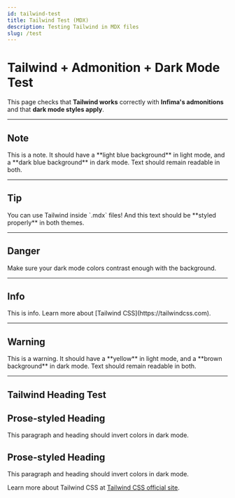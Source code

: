 ```yaml
---
id: tailwind-test
title: Tailwind Test (MDX)
description: Testing Tailwind in MDX files
slug: /test
---
```


# Tailwind + Admonition + Dark Mode Test

This page checks that **Tailwind works** correctly with **Infima's admonitions** and that **dark mode styles apply**.

---

## Note

<Admonition type="note" title="Note Title">
This is a note. It should have a **light blue background** in light mode, and a **dark blue background** in dark mode.  
Text should remain readable in both.
</Admonition>

---

## Tip

<Admonition type="tip" title="Pro Tip">
You can use Tailwind inside `.mdx` files!  
And this text should be **styled properly** in both themes.
</Admonition>

---

## Danger

<Admonition type="danger" title="Watch Out">
Make sure your dark mode colors contrast enough with the background.
</Admonition>

---

## Info

<Admonition type="info" title="Info Title">
This is info. Learn more about [Tailwind CSS](https://tailwindcss.com).
</Admonition>

---

## Warning

<Admonition type="warning" title="Warning Title">
This is a warning. It should have a **yellow** in light mode, and a **brown background** in dark mode.  
Text should remain readable in both.
</Admonition>

---

## Tailwind Heading Test

<div className="prose dark:prose-invert">
  <h2>Prose-styled Heading</h2>
  <p>This paragraph and heading should invert colors in dark mode.</p>
</div>
<div className="prose dark:prose-invert">
  <h2>Prose-styled Heading</h2>
  <p>This paragraph and heading should invert colors in dark mode.</p>
  <p>
    Learn more about Tailwind CSS at <a href="https://tailwindcss.com" target="_blank" rel="noopener noreferrer" className="text-blue-500 hover:underline">Tailwind CSS official site</a>.
  </p>
</div>

